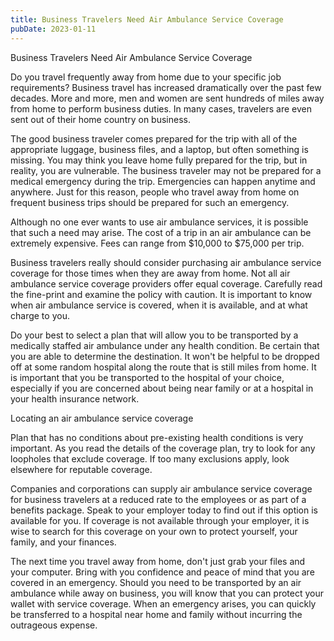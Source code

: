```yaml
---
title: Business Travelers Need Air Ambulance Service Coverage
pubDate: 2023-01-11
---
```


Business Travelers Need Air Ambulance Service Coverage

Do you travel frequently away from home due to your specific job requirements?  Business travel has increased dramatically over the past few decades.  More and more, men and women are sent hundreds of miles away from home to perform business duties.  In many cases, travelers are even sent out of their home country on business.

The good business traveler comes prepared for the trip with all of the appropriate luggage, business files, and a laptop, but often something is missing.  You may think you leave home fully prepared for the trip, but in reality, you are vulnerable.  The business traveler may not be prepared for a medical emergency during the trip.  Emergencies can happen anytime and anywhere.  Just for this reason, people who travel away from home on frequent business trips should be prepared for such an emergency.  

Although no one ever wants to use air ambulance services, it is possible that such a need may arise.  The cost of a trip in an air ambulance can be extremely expensive.  Fees can range from $10,000 to $75,000 per trip.  

Business travelers really should consider purchasing air ambulance service coverage for those times when they are away from home.  Not all air ambulance service coverage providers offer equal coverage.  Carefully read the fine-print and examine the policy with caution.  It is important to know when air ambulance service is covered, when it is available, and at what charge to you.  

Do your best to select a plan that will allow you to be transported by a medically staffed air ambulance under any health condition.  Be certain that you are able to determine the destination.  It won't be helpful to be dropped off at some random hospital along the route that is still miles from home.  It is important that you be transported to the hospital of your choice, especially if you are concerned about being near family or at a hospital in your health insurance network.  

Locating an air ambulance service coverage

Plan that has no conditions about pre-existing health conditions is very important.  As you read the details of the coverage plan, try to look for any loopholes that exclude coverage.  If too many exclusions apply, look elsewhere for reputable coverage.

Companies and corporations can supply air ambulance service coverage for business travelers at a reduced rate to the employees or as part of a benefits package.  Speak to your employer today to find out if this option is available for you.  If coverage is not available through your employer, it is wise to search for this coverage on your own to protect yourself, your family, and your finances.

The next time you travel away from home, don't just grab your files and your computer.  Bring with you confidence and peace of mind that you are covered in an emergency.  Should you need to be transported by an air ambulance while away on business, you will know that you can protect your wallet with service coverage.  When an emergency arises, you can quickly be transferred to a hospital near home and family without incurring the outrageous expense.